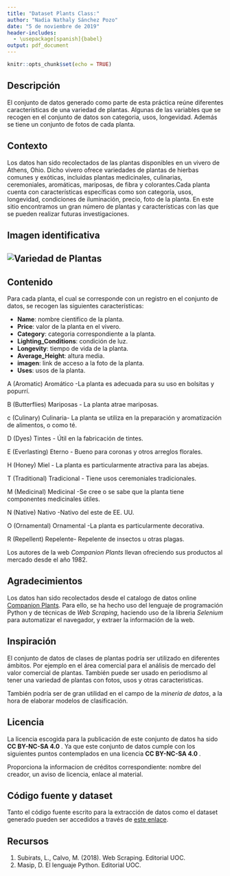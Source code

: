 ---
title: "Dataset Plants Class:"
author: "Nadia Nathaly Sánchez Pozo"
date: "5 de noviembre de 2019"
header-includes:
  - \usepackage[spanish]{babel}
output: pdf_document
---

```{r setup, include=FALSE}
knitr::opts_chunk$set(echo = TRUE)
```



## Descripción

El conjunto de datos generado como parte de esta práctica reúne diferentes características de una variedad de plantas. Algunas de las variables que se recogen en el conjunto de datos son categoria, usos, longevidad. Además se tiene un conjunto de fotos de cada planta.

## Contexto

Los datos han sido recolectados de las plantas disponibles en un vivero de Athens, Ohio. Dicho vivero ofrece variedades de plantas de hierbas comunes y exóticas, incluidas plantas medicinales, culinarias, ceremoniales, aromáticas, mariposas, de fibra y colorantes.Cada planta cuenta con características específicas como son categoría, usos, longevidad, condiciones de iluminación, precio, foto de la planta. En este sitio encontramos un gran número de plantas y características con las que se pueden realizar futuras investigaciones.

## Imagen identificativa

## ![Variedad de Plantas ](./planta.png)



\newpage

## Contenido

Para cada planta, el cual se corresponde con un registro en el conjunto de datos, se recogen las siguientes características:

* **Name**: nombre cientifico de la planta.
* **Price**: valor de la planta en el vivero.
* **Category**: categoria correspondiente a la planta.
* **Lighting_Conditions**: condición de luz.
* **Longevity**: tiempo de vida de la planta.
* **Average_Height**: altura media.
* **imagen**: link de acceso a la foto de la planta.
* **Uses**: usos de la planta.

A (Aromatic) Aromático -La planta es adecuada para su uso en bolsitas y popurrí.

B (Butterflies) Mariposas - La planta atrae mariposas.

c (Culinary) Culinaria- La planta se utiliza en la preparación y aromatización de alimentos, o como té.

D (Dyes) Tintes - Útil en la fabricación de tintes.

E (Everlasting) Eterno - Bueno para coronas y otros arreglos florales.

H (Honey) Miel - La planta es particularmente atractiva para las abejas.

T (Traditional) Tradicional - Tiene usos ceremoniales tradicionales.

M (Medicinal) Medicinal -Se cree o se sabe que la planta tiene componentes medicinales útiles.

N (Native) Nativo -Nativo del este de EE. UU.

O (Ornamental) Ornamental -La planta es particularmente decorativa.

R (Repellent) Repelente- Repelente de insectos u otras plagas.


Los autores de la web *Companion Plants* llevan ofreciendo sus productos al mercado desde el año 1982. 

## Agradecimientos

Los datos han sido recolectados desde el catalogo de datos online [Companion Plants](http://companionplants.com/index.php).
Para ello, se ha hecho uso del lenguaje de programación Python y de técnicas de *Web Scraping*, haciendo uso de la libreria *Selenium* para automatizar el navegador, y  extraer la información de la web.

## Inspiración

El conjunto de datos de clases de plantas podría ser utilizado en diferentes ámbitos. Por ejemplo en el área comercial para el análisis de mercado del valor comercial de plantas. También puede ser usado en periodismo al tener una variedad de plantas con fotos, usos y otras caracteristicas.

También podría ser de gran utilidad en el campo de la *minería de datos*, a la hora de elaborar modelos de clasificación.

## Licencia

La licencia escogida para la publicación de este conjunto de datos ha sido **CC BY-NC-SA 4.0 **.
Ya que este conjunto de datos cumple con los siguientes puntos contemplados en una licencia **CC BY-NC-SA 4.0 **.

Proporciona la informacion de créditos correspondiente: nombre del creador, un aviso de licencia, enlace al material.


## Código fuente y dataset

Tanto el código fuente escrito para la extracción de datos como el dataset generado pueden ser accedidos a través de [este enlace](https://github.com/nadia1477/nsanchezpo-Plants-Class).

## Recursos
1. Subirats, L., Calvo, M. (2018). Web Scraping. Editorial UOC.
2. Masip, D. El lenguaje Python. Editorial UOC.
  
